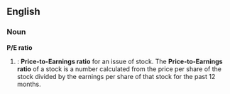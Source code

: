 ==English==

===Noun===
'''P/E ratio'''
# {{abbreviation}}: '''Price-to-Earnings ratio''' for an issue of stock.  The '''Price-to-Earnings ratio''' of a stock is a number calculated from the price per share of the stock divided by the earnings per share of that stock for the past 12 months.